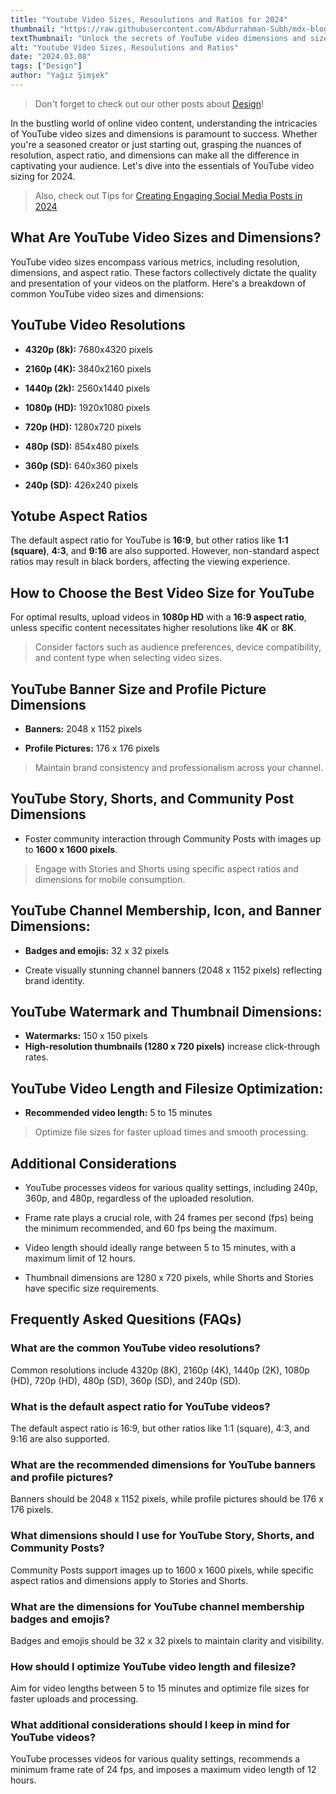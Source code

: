```yaml
---
title: "Youtube Video Sizes, Resoulutions and Ratios for 2024"
thumbnail: "https://raw.githubusercontent.com/Abdurrahman-Subh/mdx-blog/main/images/youtube-dimensions.png"
textThumbnail: "Unlock the secrets of YouTube video dimensions and sizes for 2024! Dive into this comprehensive guide covering resolutions, aspect ratios, and optimal dimensions for banners, profile pictures, Stories, Shorts, and more. Optimize your content to captivate audiences and elevate your YouTube presence to new heights."
alt: "Youtube Video Sizes, Resoulutions and Ratios"
date: "2024.03.08"
tags: ["Design"]
author: "Yağız Şimşek"
---
```


<CustomImage
    src="https://raw.githubusercontent.com/Abdurrahman-Subh/mdx-blog/main/images/youtube-dimensions.png"
    alt="Youtube Video Sizes, Resoulutions and Ratios"
/>

> Don't forget to check out our other posts about [Design](https://stockimg.ai/blog/design)!

In the bustling world of online video content, understanding the intricacies of YouTube video sizes and dimensions is paramount to success. Whether you're a seasoned creator or just starting out, grasping the nuances of resolution, aspect ratio, and dimensions can make all the difference in captivating your audience. Let's dive into the essentials of YouTube video sizing for 2024.

> Also, check out Tips for [Creating Engaging Social Media Posts in 2024](https://stockimg.ai/blog/design-and-creativity/tips-for-creating-engaging-social-media-posts)

## What Are YouTube Video Sizes and Dimensions?

YouTube video sizes encompass various metrics, including resolution, dimensions, and aspect ratio. These factors collectively dictate the quality and presentation of your videos on the platform. Here's a breakdown of common YouTube video sizes and dimensions:

## YouTube Video Resolutions

- **4320p (8k):** 7680x4320 pixels

- **2160p (4K):** 3840x2160 pixels

- **1440p (2k):** 2560x1440 pixels

- **1080p (HD):** 1920x1080 pixels

- **720p (HD):** 1280x720 pixels

- **480p (SD):** 854x480 pixels

- **360p (SD):** 640x360 pixels

- **240p (SD):** 426x240 pixels

## Yotube Aspect Ratios

The default aspect ratio for YouTube is **16:9**, but other ratios like **1:1 (square)**, **4:3**, and **9:16** are also supported. However, non-standard aspect ratios may result in black borders, affecting the viewing experience.

## How to Choose the Best Video Size for YouTube

For optimal results, upload videos in **1080p HD** with a **16:9 aspect ratio**, unless specific content necessitates higher resolutions like **4K** or **8K**.

> Consider factors such as audience preferences, device compatibility, and content type when selecting video sizes.

## YouTube Banner Size and Profile Picture Dimensions

- **Banners:** 2048 x 1152 pixels

- **Profile Pictures:** 176 x 176 pixels

> Maintain brand consistency and professionalism across your channel.

## YouTube Story, Shorts, and Community Post Dimensions

- Foster community interaction through Community Posts with images up to **1600 x 1600 pixels**.

> Engage with Stories and Shorts using specific aspect ratios and dimensions for mobile consumption.

## YouTube Channel Membership, Icon, and Banner Dimensions:

- **Badges and emojis:** 32 x 32 pixels

- Create visually stunning channel banners (2048 x 1152 pixels) reflecting brand identity.

## YouTube Watermark and Thumbnail Dimensions:

- **Watermarks:** 150 x 150 pixels
- **High-resolution thumbnails (1280 x 720 pixels)** increase click-through rates.

## YouTube Video Length and Filesize Optimization:

- **Recommended video length:** 5 to 15 minutes

> Optimize file sizes for faster upload times and smooth processing.

## Additional Considerations

- YouTube processes videos for various quality settings, including 240p, 360p, and 480p, regardless of the uploaded resolution.

- Frame rate plays a crucial role, with 24 frames per second (fps) being the minimum recommended, and 60 fps being the maximum.

- Video length should ideally range between 5 to 15 minutes, with a maximum limit of 12 hours.

- Thumbnail dimensions are 1280 x 720 pixels, while Shorts and Stories have specific size requirements.

## Frequently Asked Quesitions (FAQs)

### What are the common YouTube video resolutions?

Common resolutions include 4320p (8K), 2160p (4K), 1440p (2K), 1080p (HD), 720p (HD), 480p (SD), 360p (SD), and 240p (SD).

### What is the default aspect ratio for YouTube videos?

The default aspect ratio is 16:9, but other ratios like 1:1 (square), 4:3, and 9:16 are also supported.

### What are the recommended dimensions for YouTube banners and profile pictures?

Banners should be 2048 x 1152 pixels, while profile pictures should be 176 x 176 pixels.

### What dimensions should I use for YouTube Story, Shorts, and Community Posts?

Community Posts support images up to 1600 x 1600 pixels, while specific aspect ratios and dimensions apply to Stories and Shorts.

### What are the dimensions for YouTube channel membership badges and emojis?

Badges and emojis should be 32 x 32 pixels to maintain clarity and visibility.

### How should I optimize YouTube video length and filesize?

Aim for video lengths between 5 to 15 minutes and optimize file sizes for faster uploads and processing.

### What additional considerations should I keep in mind for YouTube videos?

YouTube processes videos for various quality settings, recommends a minimum frame rate of 24 fps, and imposes a maximum video length of 12 hours.